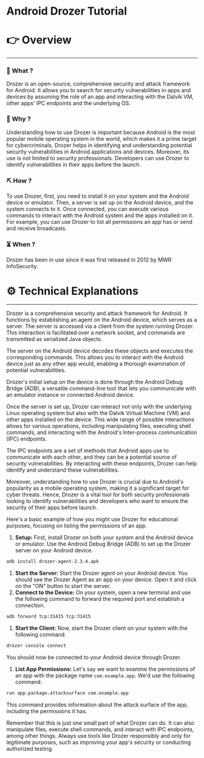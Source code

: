 # Android Drozer Tutorial


# 👉 Overview

---

### 👀 What ?

Drozer is an open-source, comprehensive security and attack framework for Android. It allows you to search for security vulnerabilities in apps and devices by assuming the role of an app and interacting with the Dalvik VM, other apps' IPC endpoints and the underlying OS.


### 🧐 Why ?

Understanding how to use Drozer is important because Android is the most popular mobile operating system in the world, which makes it a prime target for cybercriminals. Drozer helps in identifying and understanding potential security vulnerabilities in Android applications and devices. Moreover, its use is not limited to security professionals. Developers can use Drozer to identify vulnerabilities in their apps before the launch.


### ⛏️ How ?

To use Drozer, first, you need to install it on your system and the Android device or emulator. Then, a server is set up on the Android device, and the system connects to it. Once connected, you can execute various commands to interact with the Android system and the apps installed on it. For example, you can use Drozer to list all permissions an app has or send and receive broadcasts.


### ⏳ When ?

Drozer has been in use since it was first released in 2012 by MWR InfoSecurity.


# ⚙️ Technical Explanations

---

Drozer is a comprehensive security and attack framework for Android. It functions by establishing an agent on the Android device, which serves as a server. The server is accessed via a client from the system running Drozer. This interaction is facilitated over a network socket, and commands are transmitted as serialized Java objects.

The server on the Android device decodes these objects and executes the corresponding commands. This allows you to interact with the Android device just as any other app would, enabling a thorough examination of potential vulnerabilities.

Drozer's initial setup on the device is done through the Android Debug Bridge (ADB), a versatile command-line tool that lets you communicate with an emulator instance or connected Android device.

Once the server is set up, Drozer can interact not only with the underlying Linux operating system but also with the Dalvik Virtual Machine (VM) and other apps installed on the device. This wide range of possible interactions allows for various operations, including manipulating files, executing shell commands, and interacting with the Android's Inter-process communication (IPC) endpoints.

The IPC endpoints are a set of methods that Android apps use to communicate with each other, and they can be a potential source of security vulnerabilities. By interacting with these endpoints, Drozer can help identify and understand these vulnerabilities.

Moreover, understanding how to use Drozer is crucial due to Android's popularity as a mobile operating system, making it a significant target for cyber threats. Hence, Drozer is a vital tool for both security professionals looking to identify vulnerabilities and developers who want to ensure the security of their apps before launch.

Here's a basic example of how you might use Drozer for educational purposes, focusing on listing the permissions of an app.

1. **Setup:** First, install Drozer on both your system and the Android device or emulator. Use the Android Debug Bridge (ADB) to set up the Drozer server on your Android device.

```bash
adb install drozer-agent-2.3.4.apk

```

1. **Start the Server:** Start the Drozer agent on your Android device. You should see the Drozer Agent as an app on your device. Open it and click on the "ON" button to start the server.
2. **Connect to the Device:** On your system, open a new terminal and use the following command to forward the required port and establish a connection.

```bash
adb forward tcp:31415 tcp:31415

```

1. **Start the Client:** Now, start the Drozer client on your system with the following command.

```bash
drozer console connect

```

You should now be connected to your Android device through Drozer.

1. **List App Permissions:** Let's say we want to examine the permissions of an app with the package name `com.example.app`. We'd use the following command:

```bash
run app.package.attacksurface com.example.app

```

This command provides information about the attack surface of the app, including the permissions it has.

Remember that this is just one small part of what Drozer can do. It can also manipulate files, execute shell commands, and interact with IPC endpoints, among other things. Always use tools like Drozer responsibly and only for legitimate purposes, such as improving your app's security or conducting authorized testing.
